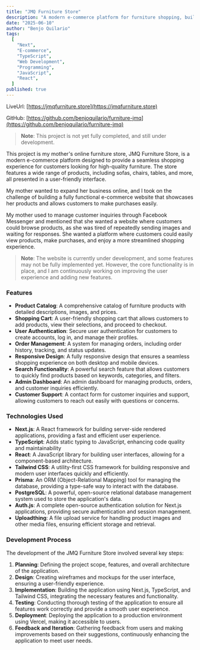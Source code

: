 ```yaml
---
title: "JMQ Furniture Store"
description: "A modern e-commerce platform for furniture shopping, built with Next.js, TypeScript, and Tailwind CSS."
date: "2025-06-10"
author: "Benjo Quilario"
tags:
  [
    "Next",
    "E-commerce",
    "TypeScript",
    "Web Development",
    "Programming",
    "JavaScript",
    "React",
  ]
published: true
---
```


LiveUrl: [https://jmqfurniture.store](https://jmqfurniture.store)

GitHub: [https://github.com/benjoquilario/furniture-jmq](https://github.com/benjoquilario/furniture-jmq)

> **Note**: This project is not yet fully completed, and still under development.

This project is my mother's online furniture store, JMQ Furniture Store, is a modern e-commerce platform designed to provide a seamless shopping experience for customers looking for high-quality furniture. The store features a wide range of products, including sofas, chairs, tables, and more, all presented in a user-friendly interface.

My mother wanted to expand her business online, and I took on the challenge of building a fully functional e-commerce website that showcases her products and allows customers to make purchases easily.

My mother used to manage customer inquiries through Facebook Messenger and mentioned that she wanted a website where customers could browse products, as she was tired of repeatedly sending images and waiting for responses. She wanted a platform where customers could easily view products, make purchases, and enjoy a more streamlined shopping experience.

> **Note**: The website is currently under development, and some features may not be fully implemented yet. However, the core functionality is in place, and I am continuously working on improving the user experience and adding new features.

### Features

- **Product Catalog**: A comprehensive catalog of furniture products with detailed descriptions, images, and prices.
- **Shopping Cart**: A user-friendly shopping cart that allows customers to add products, view their selections, and proceed to checkout.
- **User Authentication**: Secure user authentication for customers to create accounts, log in, and manage their profiles.
- **Order Management**: A system for managing orders, including order history, tracking, and status updates.
- **Responsive Design**: A fully responsive design that ensures a seamless shopping experience on both desktop and mobile devices.
- **Search Functionality**: A powerful search feature that allows customers to quickly find products based on keywords, categories, and filters.
- **Admin Dashboard**: An admin dashboard for managing products, orders, and customer inquiries efficiently.
- **Customer Support**: A contact form for customer inquiries and support, allowing customers to reach out easily with questions or concerns.

### Technologies Used

- **Next.js**: A React framework for building server-side rendered applications, providing a fast and efficient user experience.
- **TypeScript**: Adds static typing to JavaScript, enhancing code quality and maintainability
- **React**: A JavaScript library for building user interfaces, allowing for a component-based
  architecture.
- **Tailwind CSS**: A utility-first CSS framework for building responsive and modern user interfaces
  quickly and efficiently.
- **Prisma**: An ORM (Object-Relational Mapping) tool for managing the database, providing a type-safe way to interact with the database.
- **PostgreSQL**: A powerful, open-source relational database management system used to store the application's data.
- **Auth.js**: A complete open-source authentication solution for Next.js applications, providing secure authentication and session management.
- **Uploadthing**: A file upload service for handling product images and other media files, ensuring efficient storage and retrieval.

### Development Process

The development of the JMQ Furniture Store involved several key steps:

1. **Planning**: Defining the project scope, features, and overall architecture of the application.
2. **Design**: Creating wireframes and mockups for the user interface, ensuring a user-friendly experience.
3. **Implementation**: Building the application using Next.js, TypeScript, and Tailwind CSS, integrating the necessary features and functionality.
4. **Testing**: Conducting thorough testing of the application to ensure all features work correctly and provide a smooth user experience.
5. **Deployment**: Deploying the application to a production environment using Vercel, making it accessible to users.
6. **Feedback and Iteration**: Gathering feedback from users and making improvements based on their suggestions, continuously enhancing the application to meet user needs.

